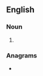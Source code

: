 ==English==

===Noun===
{{head|en|noun plural form}}

# {{plural of|sharper|lang=en}}

===Anagrams===
* {{anagrams|en|harpress}}